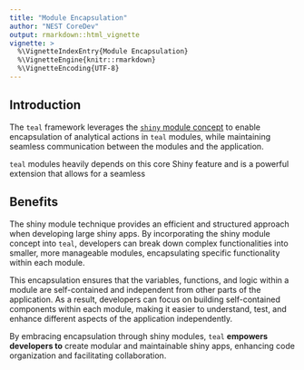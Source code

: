 ```yaml
---
title: "Module Encapsulation"
author: "NEST CoreDev"
output: rmarkdown::html_vignette
vignette: >
  %\VignetteIndexEntry{Module Encapsulation}
  %\VignetteEngine{knitr::rmarkdown}
  %\VignetteEncoding{UTF-8}
---
```


## Introduction

The `teal` framework leverages the [`shiny` module concept](https://rstudio.github.io/shiny/reference/moduleServer.html) to enable encapsulation of analytical actions in `teal` modules, while maintaining seamless communication between the modules and the application.

`teal` modules heavily depends on this core Shiny feature and is a powerful extension that allows for a seamless

## Benefits

The shiny module technique provides an efficient and structured approach when developing large shiny apps.
By incorporating the shiny module concept into `teal`, developers can break down complex functionalities into smaller, more manageable modules, encapsulating specific functionality within each module.

This encapsulation ensures that the variables, functions, and logic within a module are self-contained and independent from other parts of the application.
As a result, developers can focus on building self-contained components within each module, making it easier to understand, test, and enhance different aspects of the application independently.

By embracing encapsulation through shiny modules, `teal` **empowers developers to** create modular and maintainable shiny apps, enhancing code organization and facilitating collaboration.
